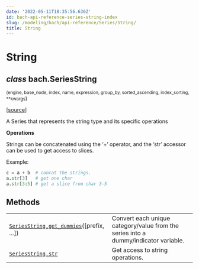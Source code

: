```yaml
---
date: '2022-05-11T18:35:56.636Z'
id: bach-api-reference-series-string-index
slug: /modeling/bach/api-reference/Series/String/
title: String
---
```


# String

<div className="class">

## <span className="type-annotation"><em>class</em></span> <span className="additional-name">bach.</span><span className="name">SeriesString</span>

<small className="parameter-list">(<span className="parameter" id="engine">engine</span>, <span className="parameter" id="base_node">base_node</span>, <span className="parameter" id="index">index</span>, <span className="parameter" id="name">name</span>, <span className="parameter" id="expression">expression</span>, <span className="parameter" id="group_by">group_by</span>, <span className="parameter" id="sorted_ascending">sorted_ascending</span>, <span className="parameter" id="index_sorting">index_sorting</span>, <span className="parameter" id="**">\*\*kwargs</span></small>)


&#8203;<span className="view-source">[[source]](https://github.com/objectiv/objectiv-analytics/blob/main/bach/bach/series/series_string.py)</span>

<div className="content">

A Series that represents the string type and its specific operations

**Operations**

Strings can be concatenated using the ‘+’ operator, and the ‘str’ accessor can be used to get access
to slices.

Example:

```python
c = a + b  # concat the strings.
a.str[3]   # get one char
a.str[3:5] # get a slice from char 3-5
```


</div>


</div>

## Methods

<div className="table-autosummary">

|                                                   |                                                                                                                                                                                                     |
| ------------------------------------------------- | -------------------------------------------------------------------------------------------------------------------------------------------------------------------------------------------------- |
| [`SeriesString.get_dummies`](/modeling/bach/api-reference/Series/String/bach.SeriesString.get_dummies.mdx)([prefix, ...])           | Convert each unique category/value from the series into a dummy/indicator variable.                                                                                                                 |
| [`SeriesString.str`](/modeling/bach/api-reference/Series/String/bach.SeriesString.str.mdx)                                  | Get access to string operations.                                                                                                                                                                    |


</div>
